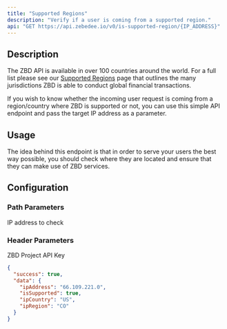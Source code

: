 ```yaml
---
title: "Supported Regions"
description: "Verify if a user is coming from a supported region."
api: "GET https://api.zebedee.io/v0/is-supported-region/{IP_ADDRESS}"
---
```


## Description

The ZBD API is available in over 100 countries around the world. For a full list please see our [Supported Regions](https://zebedee.io/countries) page that outlines the many jurisdictions ZBD is able to conduct global financial transactions.

If you wish to know whether the incoming user request is coming from a region/country where ZBD is supported or not, you can use this simple API endpoint and pass the target IP address as a parameter.

## Usage

The idea behind this endpoint is that in order to serve your users the best way possible, you should check where they are located and ensure that they can make use of ZBD services.

## Configuration

### Path Parameters

<ParamField required path="IP_ADDRESS" type="string">
  IP address to check
</ParamField>

### Header Parameters

<ParamField required header="apikey" type="string">
  ZBD Project API Key
</ParamField>

<CodeGroup />

<ResponseExample>

```json Response
{
  "success": true,
  "data": {
    "ipAddress": "66.109.221.0",
    "isSupported": true,
    "ipCountry": "US",
    "ipRegion": "CO"
  }
}
```

</ResponseExample>
